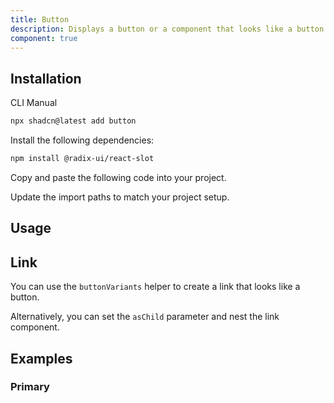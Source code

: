 ```yaml
---
title: Button
description: Displays a button or a component that looks like a button.
component: true
---
```


<ComponentPreview name="button-01" description="A button" />

## Installation

<Tabs defaultValue="cli">

<TabsList>
  <TabsTrigger value="cli">CLI</TabsTrigger>
  <TabsTrigger value="manual">Manual</TabsTrigger>
</TabsList>
<TabsContent value="cli">

```bash
npx shadcn@latest add button
```

</TabsContent>

<TabsContent value="manual">

<Steps>

<Step>Install the following dependencies:</Step>

```bash
npm install @radix-ui/react-slot
```

<Step>Copy and paste the following code into your project.</Step>

<ComponentSource name="button" />

<Step>Update the import paths to match your project setup.</Step>

</Steps>

</TabsContent>

</Tabs>

## Usage

## Link

You can use the `buttonVariants` helper to create a link that looks like a
button.

Alternatively, you can set the `asChild` parameter and nest the link component.

## Examples

### Primary
